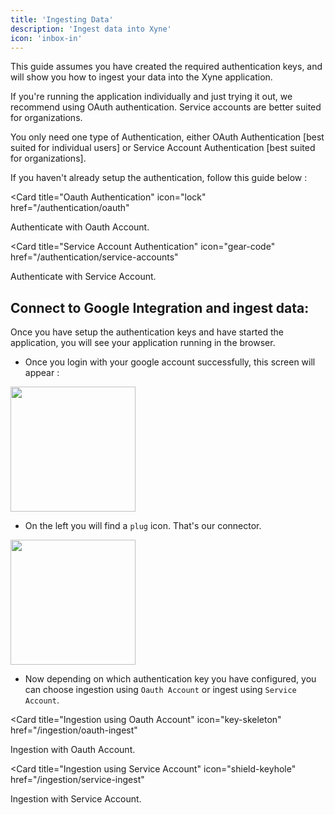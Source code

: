 ```yaml
---
title: 'Ingesting Data' 
description: 'Ingest data into Xyne'
icon: 'inbox-in'
---
```


This guide assumes you have created the required authentication keys, and will show you how to ingest your data into the Xyne application. 

<Tip>If you're running the application individually and just trying it out, we recommend using OAuth authentication. 
Service accounts are better suited for organizations.</Tip>

<Note> You only need one type of Authentication, either OAuth Authentication [best suited for individual users] or Service Account Authentication  [best suited for organizations]. </Note>

If you haven't already setup the authentication, follow this guide below :

<CardGroup>

<Card
  title="Oauth Authentication"
  icon="lock"
  href="/authentication/oauth"
>
Authenticate with Oauth Account.
</Card>

<Card
  title="Service Account Authentication"
  icon="gear-code"
  href="/authentication/service-accounts"
>
Authenticate with Service Account.
</Card>

</CardGroup>

## Connect to Google Integration and ingest data: 

Once you have setup the authentication keys and have started the application, you will see your application running in the browser. 

 - Once you login with your google account successfully, this screen will appear :

<img height="200" src="../images/ingest1.png" />

 - On the left you will find a ```plug``` icon. That's our connector.  
<img height="200" src="../images/ingest2.png" />

- Now depending on which authentication key you have configured, you can choose ingestion using ```Oauth Account``` or ingest using ```Service Account```.


<CardGroup>

<Card
  title="Ingestion using Oauth Account"
  icon="key-skeleton"
  href="/ingestion/oauth-ingest"
>
Ingestion with Oauth Account.
</Card>

<Card
  title="Ingestion using Service Account"
  icon="shield-keyhole"
  href="/ingestion/service-ingest"
>
Ingestion with Service Account.
</Card>

</CardGroup>